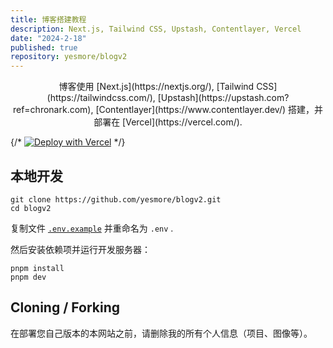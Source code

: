 ```yaml
---
title: 博客搭建教程
description: Next.js, Tailwind CSS, Upstash, Contentlayer, Vercel
date: "2024-2-18"
published: true
repository: yesmore/blogv2
---
```


<div align="center">
博客使用 [Next.js](https://nextjs.org/), [Tailwind CSS](https://tailwindcss.com/), [Upstash](https://upstash.com?ref=chronark.com), [Contentlayer](https://www.contentlayer.dev/) 搭建，并部署在 [Vercel](https://vercel.com/).
</div>


{/* [![Deploy with Vercel](https://vercel.com/button)](https://vercel.com/new/upstash/clone?demo-title=Next.js%20Portfolio%20with%20Pageview%20Counter&demo-description=Portfolio%20site%20with%20pageview%20counter%2C%20built%20with%20Next.js%2013%20App%20Router%2C%20Contentlayer%2C%20and%20Upstash%20Redis.&demo-url=https%3A%2F%2Fchronark.com%2F&demo-image=%2F%2Fimages.ctfassets.net%2Fe5382hct74si%2F1DA8n5a6WaP9p1FXf9LmUY%2Fc6264fa2732355787bf657df92dda8a1%2FCleanShot_2023-04-17_at_14.17.37.png&project-name=Next.js%20Portfolio%20with%20Pageview%20Counter&repository-name=nextjs-portfolio-pageview-counter&repository-url=https%3A%2F%2Fgithub.com%2Fchronark%2Fchronark.com&from=templates&integration-ids=oac_V3R1GIpkoJorr6fqyiwdhl17) */}

## 本地开发

```sh-session
git clone https://github.com/yesmore/blogv2.git
cd blogv2
```


复制文件 [`.env.example`](https://github.com/yesmore/blogv2/blob/main/.env.example) 并重命名为 `.env` .

然后安装依赖项并运行开发服务器：
```sh-session
pnpm install
pnpm dev
```


## Cloning / Forking

在部署您自己版本的本网站之前，请删除我的所有个人信息（项目、图像等）。
